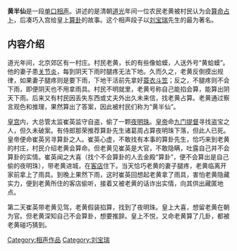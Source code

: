 {{unreferenced|time=2018-12-07T10:51:20+00:00}}
'''黄半仙'''是一段[[单口相声|单口相声]]。讲述的是清朝[[道光|道光]]年间一位农民老黄被村民认为会[[算命|算命]][[占卜|占卜]]，后凑巧入宫给皇上[[算卦|算卦]]的故事。这个相声段子以[[刘宝瑞|刘宝瑞]]先生的最为著名。

==内容介绍==

道光年间，北京郊区有一村庄。村民老黄，长的有些像蛤蟆，人送外号“黄蛤蟆”。他的妻子患[[关节炎|关节炎]]，每到阴天下雨时腿疼无法下地。久而久之，老黄反倒摸出规律，如果妻子腿疼则是要下雨，下地干活前先拿好[[蓑衣|蓑衣]][[斗笠|斗笠]]；反之，不腿疼则不会下雨，即便阴天也不用拿雨具。村民不明就里，老黄号称自己能掐会算，能算出阴天下雨。后来又有村民因丢失东西或丈夫外出久未来信，找老黄占算。老黄通过察言观色和推理，果然算出了答案，因此被村民们称为“黄半仙”。

[[故宫|皇宫]]内，大总管太监崔英监守自盗，偷了一颗[[夜明珠|夜明珠]]。[[道光帝|皇帝]]命[[九门提督|九门提督]]寻找盗宝之人，但久未破案。有侍郎那荣推荐算卦先生诸葛周占算夜明珠下落，但此人已死。皇帝便命崔英另寻算卦之人。崔英心虚，不敢找有本事的算卦先生，恰巧来到老黄的村庄，村民介绍老黄会算命。但老黄见崔英是大官，不敢隐瞒，吐露自己并不会算卦的实情。崔英闻之大喜（找个不会算卦的人去金殿“算卦”，便不会算出是自己偷的夜明珠），带老黄进城，在[[客栈|客店]]住下。当天恰巧老黄的妻子腿疼，老黄临离开家前拿上了雨具。到晚上果然下雨，这时崔英回想起老黄拿了雨具，害怕老黄隐藏实力，便到老黄所住的客店偷听，接着又被老黄的话诈出实情，向其供出藏匿地点。

第二天崔英带老黄见驾，老黄假装掐算，找到了夜明珠。皇上大喜，想留老黄在朝为官。但老黄深知自己不会算卦，想要推辞。皇上不悦，又命老黄算了几卦，都被老黄碰巧猜到。

[[Category:相声作品|Category:相声作品]]
[[Category:刘宝瑞|Category:刘宝瑞]]

{{文化小作品}}